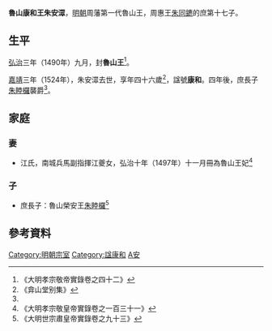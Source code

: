'''魯山康和王朱安潀'''{{BD|1479年||1524年||catIdx=Z朱}}，[[明朝|明朝]]周藩第一代魯山王，周惠王[[朱同䥝|朱同䥝]]的庶第十七子。

==生平==
[[弘治|弘治]]三年（1490年）九月，封'''魯山王'''<ref>《大明孝宗敬帝實錄卷之四十二》</ref>。

[[嘉靖|嘉靖]]三年（1524年），朱安潀去世，享年四十六歲<ref>《弇山堂别集》</ref>，諡號'''康和'''。四年後，庶長子[[朱睦欏|朱睦欏]]襲爵<ref name=s/>。

==家庭==
===妻===
*江氏，南城兵馬副指揮江夔女，弘治十年（1497年）十一月冊為魯山王妃<ref>《大明孝宗敬皇帝實錄卷之一百三十一》</ref>

===子===
*庶長子：魯山榮安王[[朱睦欏|朱睦欏]]<ref name=s>《大明世宗肅皇帝實錄卷之九十三》</ref>

==參考資料==
{{reflist|2}}

{{s-start}}
{{s-none|無|[[明朝|明政府]]封之}}
{{s-ttl|title=[[明朝藩王列表_(周王系)#魯山國|明魯山國國王]]|years=1490年－1524年}}
{{s-aft|after=子榮安王[[朱睦欏|朱睦欏]]}}
{{end}}

[[Category:明朝宗室|Category:明朝宗室]]
[[Category:諡康和|Category:諡康和]]
[[Category:朱姓|A安]]